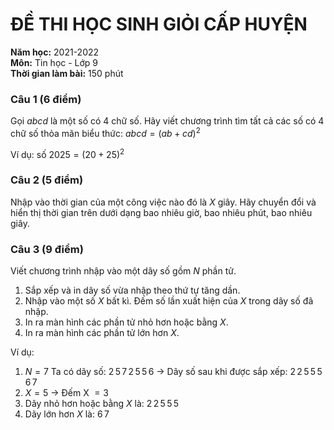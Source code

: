 # ĐỀ THI HỌC SINH GIỎI CẤP HUYỆN  
**Năm học:** 2021-2022  
**Môn:** Tin học - Lớp 9  
**Thời gian làm bài:** 150 phút  

### Câu 1 (6 điểm)
Gọi $abcd$ là một số có 4 chữ số. Hãy viết chương trình tìm tất cả các số có 4 chữ số thỏa mãn biểu thức: $abcd = (ab + cd)^2$

Ví dụ: số $2025 = (20 + 25)^2$

### Câu 2 (5 điểm)
Nhập vào thời gian của một công việc nào đó là $X$ giây. Hãy chuyển đổi và hiển thị thời gian trên dưới dạng bao nhiêu giờ, bao nhiêu phút, bao nhiêu giây.

### Câu 3 (9 điểm)
Viết chương trình nhập vào một dãy số gồm $N$ phần tử. 

1. Sắp xếp và in dãy số vừa nhập theo thứ tự tăng dần. 
2. Nhập vào một số $X$ bất kì. Đếm số lần xuất hiện của $X$ trong dãy số đã nhập. 
3. In ra màn hình các phần tử nhỏ hơn hoặc bằng $X$.
4. In ra màn hình các phần tử lớn hơn $X$.

Ví dụ:
1. $N = 7$ Ta có dãy số: $2\,5\,7\,2\,5\,5\,6$ → Dãy số sau khi được sắp xếp: $2\,2\,5\,5\,5\,6\,7$
2. $X = 5$ → Đếm X $= 3$
3. Dãy nhỏ hơn hoặc bằng $X$ là: $2\,2\,5\,5\,5$
4. Dãy lớn hơn $X$ là: $6\,7$

